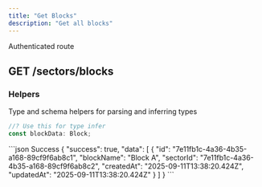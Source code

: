 ```yaml
---
title: "Get Blocks"
description: "Get all blocks"
---
```


<Info>Authenticated route</Info>
## GET /sectors/blocks

<ResponseField name="pagination" type="Pagination Query Object">
  <Expandable title="Pagination">
    <ResponseField name="page" type="integer" example="1" />
    <ResponseField name="limit" type="integer" example="10" />
    <ResponseField name="sortBy" type="string" example="createdAt" />
    <ResponseField name="sortOrder" type="string" example="desc" />
  </Expandable>
</ResponseField>

### Helpers

Type and schema helpers for parsing and inferring types

```ts Block
//? Use this for type infer
const blockData: Block;
```

<ResponseExample>
```json Success
{
    "success": true,
    "data": [
        {
            "id": "7e11fb1c-4a36-4b35-a168-89cf9f6ab8c1",
            "blockName": "Block A",
            "sectorId": "7e11fb1c-4a36-4b35-a168-89cf9f6ab8c2",
            "createdAt": "2025-09-11T13:38:20.424Z",
            "updatedAt": "2025-09-11T13:38:20.424Z"
        }
    ]
}
```
</ResponseExample>
